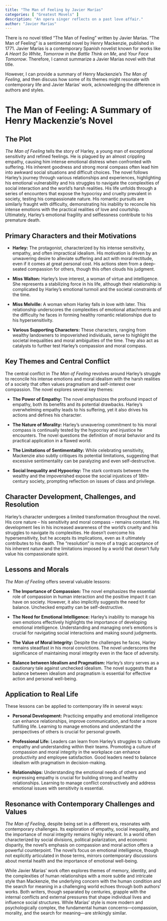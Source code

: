 ```yaml
---
title: "The Man of Feeling by Javier Marías"
categories: [ "Greatest Movels" ]
description: "An opera singer reflects on a past love affair."
author: "Javier Marías"
---
```

There is no novel titled "The Man of Feeling" written by Javier Marías.  "The Man of Feeling" is a sentimental novel by Henry Mackenzie, published in 1771.  Javier Marías is a contemporary Spanish novelist known for works like *A Heart So White*, *Tomorrow in the Battle Think on Me*, and *Your Face Tomorrow*.  Therefore, I cannot summarize a Javier Marías novel with that title.

However, I can provide a summary of Henry Mackenzie's *The Man of Feeling*, and then discuss how some of its themes might resonate with contemporary life and Javier Marías' work, acknowledging the difference in authors and styles.


# The Man of Feeling: A Summary of Henry Mackenzie's Novel

## The Plot

*The Man of Feeling* tells the story of Harley, a young man of exceptional sensitivity and refined feelings.  He is plagued by an almost crippling empathy, causing him intense emotional distress when confronted with suffering. His inherent goodness and strong moral compass often lead him into awkward social situations and difficult choices. The novel follows Harley's journey through various relationships and experiences, highlighting his emotional vulnerability and his struggles to navigate the complexities of social interaction and the world's harsh realities. His life unfolds through a series of encounters that expose the hypocrisy and cruelty prevalent in society, testing his compassionate nature.  His romantic pursuits are similarly fraught with difficulty, demonstrating his inability to reconcile his intense emotions with the practical realities of love and courtship. Ultimately, Harley’s emotional fragility and selflessness contribute to his premature death.

## Primary Characters and their Motivations

* **Harley:** The protagonist, characterized by his intense sensitivity, empathy, and often impractical idealism.  His motivation is driven by an unwavering desire to alleviate suffering and act with moral rectitude, even if it comes at great personal cost. His actions stem from a deep-seated compassion for others, though this often clouds his judgment.

* **Miss Walton:** Harley's love interest, a woman of virtue and intelligence. She represents a stabilizing force in his life, although their relationship is complicated by Harley’s emotional turmoil and the societal constraints of the time.

* **Miss Melville:** A woman whom Harley falls in love with later. This relationship underscores the complexities of emotional attachments and the difficulty he faces in forming healthy romantic relationships due to his hypersensitivity.

* **Various Supporting Characters:** These characters, ranging from wealthy landowners to impoverished individuals, serve to highlight the societal inequalities and moral ambiguities of the time. They also act as catalysts to further test Harley’s compassion and moral compass.


## Key Themes and Central Conflict

The central conflict in *The Man of Feeling* revolves around Harley’s struggle to reconcile his intense emotions and moral idealism with the harsh realities of a society that often values pragmatism and self-interest over compassion. The novel explores several key themes:

* **The Power of Empathy:**  The novel emphasizes the profound impact of empathy, both its benefits and its potential drawbacks. Harley’s overwhelming empathy leads to his suffering, yet it also drives his actions and defines his character.

* **The Nature of Morality:** Harley's unwavering commitment to his moral compass is continually tested by the hypocrisy and injustice he encounters.  The novel questions the definition of moral behavior and its practical application in a flawed world.

* **The Limitations of Sentimentality:** While celebrating sensitivity, Mackenzie also subtly critiques its potential limitations, suggesting that excessive sentimentality can be paralyzing and even self-destructive.

* **Social Inequality and Hypocrisy:** The stark contrasts between the wealthy and the impoverished expose the social injustices of 18th-century society, prompting reflection on issues of class and privilege.

## Character Development, Challenges, and Resolution

Harley's character undergoes a limited transformation throughout the novel. His core nature – his sensitivity and moral compass – remains constant.  His development lies in his increased awareness of the world's cruelty and his struggles to navigate its complexities. He doesn't overcome his hypersensitivity, but he accepts its implications, even as it ultimately contributes to his death. The "resolution" is more of a tragic acceptance of his inherent nature and the limitations imposed by a world that doesn't fully value his compassionate spirit.

## Lessons and Morals

*The Man of Feeling* offers several valuable lessons:

* **The Importance of Compassion:**  The novel emphasizes the essential role of compassion in human interaction and the positive impact it can have on society.  However, it also implicitly suggests the need for balance. Unchecked empathy can be self-destructive.

* **The Need for Emotional Intelligence:**  Harley's inability to manage his own emotions effectively highlights the importance of developing emotional intelligence.  Understanding and managing one's emotions is crucial for navigating social interactions and making sound judgments.

* **The Value of Moral Integrity:**  Despite the challenges he faces, Harley remains steadfast in his moral convictions.  The novel underscores the significance of maintaining moral integrity even in the face of adversity.

* **Balance between Idealism and Pragmatism:**  Harley's story serves as a cautionary tale against unchecked idealism.  The novel suggests that a balance between idealism and pragmatism is essential for effective action and personal well-being.


## Application to Real Life

These lessons can be applied to contemporary life in several ways:

* **Personal Development:**  Practicing empathy and emotional intelligence can enhance relationships, improve communication, and foster a more fulfilling life.  Learning to manage emotions and understand the perspectives of others is crucial for personal growth.

* **Professional Life:**  Leaders can learn from Harley's struggles to cultivate empathy and understanding within their teams.  Promoting a culture of compassion and moral integrity in the workplace can enhance productivity and employee satisfaction.  Good leaders need to balance idealism with pragmatism in decision-making.

* **Relationships:**  Understanding the emotional needs of others and expressing empathy is crucial for building strong and healthy relationships.  Learning to manage conflict constructively and address emotional issues with sensitivity is essential.


## Resonance with Contemporary Challenges and Values

*The Man of Feeling*, despite being set in a different era, resonates with contemporary challenges.  Its exploration of empathy, social inequality, and the importance of moral integrity remains highly relevant. In a world often characterized by social divisions, political polarization, and economic disparity, the novel's emphasis on compassion and moral action offers a powerful counterpoint. The novel's focus on emotional intelligence, though not explicitly articulated in those terms, mirrors contemporary discussions about mental health and the importance of emotional well-being.  

While Javier Marías’ work often explores themes of memory, identity, and the complexities of human relationships with a more subtle and intricate style than Mackenzie, the underlying concern with the human condition and the search for meaning in a challenging world echoes through both authors' works.  Both writers, though separated by centuries, grapple with the internal conflicts and external pressures that shape individual lives and influence social structures. While Marías' style is more modern and psychologically complex, the fundamental human concerns—compassion, morality, and the search for meaning—are strikingly similar.

